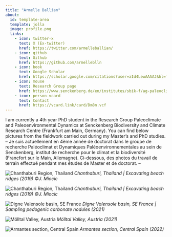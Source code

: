 ---
title: "Armelle Ballian"
about:
  id: template-area
  template: jolla
  image: profile.png
  links:
    - icon: twitter-x
      text: X (Ex-twitter)
      href: https://twitter.com/armelleballian/
    - icon: github
      text: Github
      href: https://github.com/armelleblln
    - icon: book
      text: Google Scholar
      href: https://scholar.google.com/citations?user=aId4LewAAAAJ&hl=fr
    - icon: mouse
      text: Research Group page
      href: https://www.senckenberg.de/en/institutes/sbik-f/ag-paleoclimate-and-paleoenvironment-dynamics/
    - icon: person-vcard
      text: Contact
      href: https://vcard.link/card/Dm8n.vcf
---
[comment]:  (Tasks for this page
Update the YAML header. you can check out different layouts of the pre-formatted part at <https://quarto.org/docs/websites/website-about.html#templates>
Update the legal information
Write a short introduction set of you
delete this section)


I am currently a 4th year PhD student in the Research Group Paleoclimate and Paleoenvironmental Dynamics at Senckenberg Biodiversity and Climate Research Centre (Frankfurt am Main, Germany). 
You can find below pictures from the fieldwork carried out during my Master’s and PhD studies.
--
Je suis actuellement en 4ème année de doctorat dans le groupe de recherche Paléoclimat et Dynamiques Paléoenvironnementales au sein de Senckenberg, institut de recherche pour le climat et la biodiversité (Francfort sur le Main, Allemagne). 
Ci-dessous, des photos du travail de terrain effectué pendant mes études de Master et de doctorat.
--

![Chanthaburi Region, Thailand](pic3.jpg)
*Chanthaburi, Thailand | Excavating beach ridges (2019) ©J. Miocic*

![Chanthaburi Region, Thailand](pic5.jpg)
*Chanthaburi, Thailand | Excavating beach ridges (2019) ©J. Miocic*

![Digne Valensole basin, SE France](pic1.jpeg)
*Digne Valensole basin, SE France | Sampling pedogenic carbonate nodules (2021)*

![Mölltal Valley, Austria](pic4.jpg)
*Mölltal Valley, Austria (2021) *

![Armantes section, Central Spain](pic2.jpg)
*Armantes section, Central Spain (2022)*






